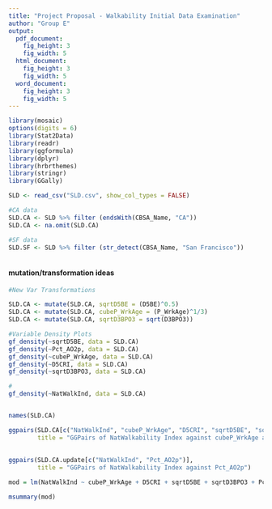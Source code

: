 ---
title: "Project Proposal - Walkability Initial Data Examination"
author: "Group E"
output:
  pdf_document:
    fig_height: 3
    fig_width: 5
  html_document:
    fig_height: 3
    fig_width: 5
  word_document:
    fig_height: 3
    fig_width: 5
---

```{r, include = FALSE}
library(mosaic)
options(digits = 6)
library(Stat2Data)
library(readr)
library(ggformula)
library(dplyr)
library(hrbrthemes)
library(stringr)
library(GGally)
```


```{r}
SLD <- read_csv("SLD.csv", show_col_types = FALSE)

#CA data
SLD.CA <- SLD %>% filter (endsWith(CBSA_Name, "CA"))
SLD.CA <- na.omit(SLD.CA)

#SF data
SLD.SF <- SLD %>% filter (str_detect(CBSA_Name, "San Francisco"))



```


#### mutation/transformation ideas
```{r}
#New Var Transformations

SLD.CA <- mutate(SLD.CA, sqrtD5BE = (D5BE)^0.5)
SLD.CA <- mutate(SLD.CA, cubeP_WrkAge = (P_WrkAge)^1/3)
SLD.CA <- mutate(SLD.CA, sqrtD3BPO3 = sqrt(D3BPO3))

#Variable Density Plots
gf_density(~sqrtD5BE, data = SLD.CA)
gf_density(~Pct_AO2p, data = SLD.CA)
gf_density(~cubeP_WrkAge, data = SLD.CA)
gf_density(~D5CRI, data = SLD.CA)
gf_density(~sqrtD3BPO3, data = SLD.CA)

#
gf_density(~NatWalkInd, data = SLD.CA)


names(SLD.CA)
```

```{r, warning=FALSE}
ggpairs(SLD.CA[c("NatWalkInd", "cubeP_WrkAge", "D5CRI", "sqrtD5BE", "sqrtD3BPO3")], 
        title = "GGPairs of NatWalkability Index against cubeP_WrkAge and D5CRI")
      
      
ggpairs(SLD.CA.update[c("NatWalkInd", "Pct_AO2p")], 
        title = "GGPairs of NatWalkability Index against Pct_AO2p")

mod = lm(NatWalkInd ~ cubeP_WrkAge + D5CRI + sqrtD5BE + sqrtD3BPO3 + Pct_AO2p  ,data = SLD.CA)

msummary(mod)
```


